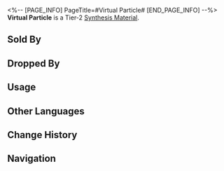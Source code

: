 <%-- [PAGE_INFO]
PageTitle=#Virtual Particle#
[END_PAGE_INFO] --%>
{{Item Infobox
|id          = 181002
|image       = Item Virtual Particle.png
|type        = Synthesis Material
|invCategory = Other Materials
|rarity      = 2
|effect      = Tier 2 Synthesis Material
|description = Tiny particles commonly found in the universe but cannot be observed in theory.<br />Scientists are good at transforming theories into reality.
|source1     = [[Storage Zone: Baryons or other enemies]]
|source2     = [[Found in destructible objects in the Herta Space Station]]
|source3     = [[Grocery Stand]]
}}
{{Description|''"I've got a virtual particle and an anti virtual particle here. How do we turn them into a real particle and a real antiparticle? Now, look closely..."''}}
'''Virtual Particle''' is a Tier-2 [[Synthesis Material]].

==Sold By==
{{Shop Availability}}

==Dropped By==
{{Dropped By}}

==Usage==
{{Craft Usage}}

==Other Languages==
{{Other Languages
|en   = Virtual Particle
|zhs  = 虚粒子
|zht  = 虛粒子
|ja   = 仮想粒子
|ko   = 가상 입자
|es   = Partícula virtual
|fr   = Particule virtuelle
|ru   = Мнимые частицы
|th   = Virtual Particle
|vi   = Hạt Ảo
|de   = Virtuelles Teilchen
|id   = Virtual Particle
|pt   = Partícula Virtual
}}

==Change History==
{{Change History|1.0}}

==Navigation==
{{Synthesis Material Navbox}}